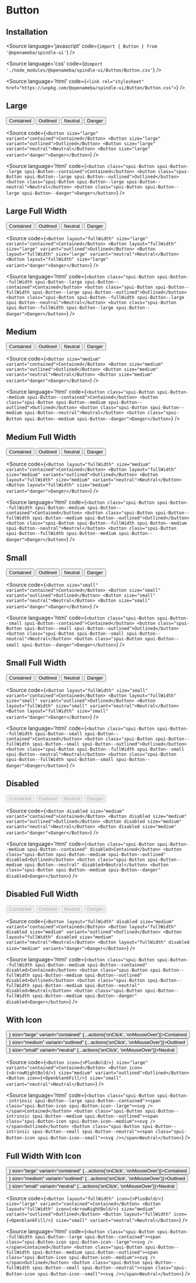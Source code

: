 
# Button

<Meta title="Button" component={Button} />

## Installation

<Source
  language='javascript'
  code={`import { Button } from '@openameba/spindle-ui'`}
/>

<Source
  language='css'
  code={`@import './node_modules/@openameba/spindle-ui/Button/Button.css'`}
/>

<Source
  language='html'
  code={`<link rel="stylesheet" href="https://unpkg.com/@openameba/spindle-ui/Button/Button.css">`}
/>

## Large

<Preview withSource="open">
  <Story name="Large">
    <Button size="large" variant="contained" {...actions('onClick', 'onMouseOver')}>Contained</Button>
    <Button size="large" variant="outlined" {...actions('onClick', 'onMouseOver')}>Outlined</Button>
    <Button size="large" variant="neutral" {...actions('onClick', 'onMouseOver')}>Neutral</Button>
    <Button size="large" variant="danger" {...actions('onClick', 'onMouseOver')}>Danger</Button>
  </Story>
</Preview>

<Source
  code={`
<Button size="large" variant="contained">Contained</Button>
<Button size="large" variant="outlined">Outlined</Button>
<Button size="large" variant="neutral">Neutral</Button>
<Button size="large" variant="danger">Danger</Button>
  `}
/>

<Source
  language='html'
  code={`
<button class="spui-Button spui-Button--large spui-Button--contained">Contained</button>
<button class="spui-Button spui-Button--large spui-Button--outlined">Outlined</button>
<button class="spui-Button spui-Button--large spui-Button--neutral">Neutral</button>
<button class="spui-Button spui-Button--large spui-Button--danger">Danger</button>
  `}
/>

## Large Full Width

<Preview withSource="open">
  <Story name="Large Full Width">
    <Button layout="fullWidth" size="large" variant="contained" {...actions('onClick', 'onMouseOver')}>Contained</Button>
    <Button layout="fullWidth" size="large" variant="outlined" {...actions('onClick', 'onMouseOver')}>Outlined</Button>
    <Button layout="fullWidth" size="large" variant="neutral" {...actions('onClick', 'onMouseOver')}>Neutral</Button>
    <Button layout="fullWidth" size="large" variant="danger" {...actions('onClick', 'onMouseOver')}>Danger</Button>
  </Story>
</Preview>

<Source
  code={`
<Button layout="fullWidth" size="large" variant="contained">Contained</Button>
<Button layout="fullWidth" size="large" variant="outlined">Outlined</Button>
<Button layout="fullWidth" size="large" variant="neutral">Neutral</Button>
<Button layout="fullWidth" size="large" variant="danger">Danger</Button>
  `}
/>

<Source
  language='html'
  code={`
<button class="spui-Button spui-Button--fullWidth spui-Button--large spui-Button--contained">Contained</button>
<button class="spui-Button spui-Button--fullWidth spui-Button--large spui-Button--outlined">Outlined</button>
<button class="spui-Button spui-Button--fullWidth spui-Button--large spui-Button--neutral">Neutral</button>
<button class="spui-Button spui-Button--fullWidth spui-Button--large spui-Button--danger">Danger</button>
  `}
/>

## Medium

<Preview withSource="open">
  <Story name="Medium">
    <Button size="medium" variant="contained" {...actions('onClick', 'onMouseOver')}>Contained</Button>
    <Button size="medium" variant="outlined" {...actions('onClick', 'onMouseOver')}>Outlined</Button>
    <Button size="medium" variant="neutral" {...actions('onClick', 'onMouseOver')}>Neutral</Button>
    <Button size="medium" variant="danger" {...actions('onClick', 'onMouseOver')}>Danger</Button>
  </Story>
</Preview>

<Source
  code={`
<Button size="medium" variant="contained">Contained</Button>
<Button size="medium" variant="outlined">Outlined</Button>
<Button size="medium" variant="neutral">Neutral</Button>
<Button size="medium" variant="danger">Danger</Button>
  `}
/>

<Source
  language='html'
  code={`
<button class="spui-Button spui-Button--medium spui-Button--contained">Contained</button>
<button class="spui-Button spui-Button--medium spui-Button--outlined">Outlined</button>
<button class="spui-Button spui-Button--medium spui-Button--neutral">Neutral</button>
<button class="spui-Button spui-Button--medium spui-Button--danger">Danger</button>
  `}
/>

## Medium Full Width

<Preview withSource="open">
  <Story name="Medium Full Width">
    <Button layout="fullWidth" size="medium" variant="contained" {...actions('onClick', 'onMouseOver')}>Contained</Button>
    <Button layout="fullWidth" size="medium" variant="outlined" {...actions('onClick', 'onMouseOver')}>Outlined</Button>
    <Button layout="fullWidth" size="medium" variant="neutral" {...actions('onClick', 'onMouseOver')}>Neutral</Button>
    <Button layout="fullWidth" size="medium" variant="danger" {...actions('onClick', 'onMouseOver')}>Danger</Button>
  </Story>
</Preview>

<Source
  code={`
<Button layout="fullWidth" size="medium" variant="contained">Contained</Button>
<Button layout="fullWidth" size="medium" variant="outlined">Outlined</Button>
<Button layout="fullWidth" size="medium" variant="neutral">Neutral</Button>
<Button layout="fullWidth" size="medium" variant="danger">Danger</Button>
  `}
/>

<Source
  language='html'
  code={`
<button class="spui-Button spui-Button--fullWidth spui-Button--medium spui-Button--contained">Contained</button>
<button class="spui-Button spui-Button--fullWidth spui-Button--medium spui-Button--outlined">Outlined</button>
<button class="spui-Button spui-Button--fullWidth spui-Button--medium spui-Button--neutral">Neutral</button>
<button class="spui-Button spui-Button--fullWidth spui-Button--medium spui-Button--danger">Danger</button>
  `}
/>

## Small

<Preview withSource="open">
  <Story name="Small">
    <Button size="small" variant="contained" {...actions('onClick', 'onMouseOver')}>Contained</Button>
    <Button size="small" variant="outlined" {...actions('onClick', 'onMouseOver')}>Outlined</Button>
    <Button size="small" variant="neutral" {...actions('onClick', 'onMouseOver')}>Neutral</Button>
    <Button size="small" variant="danger" {...actions('onClick', 'onMouseOver')}>Danger</Button>
  </Story>
</Preview>

<Source
  code={`
<Button size="small" variant="contained">Contained</Button>
<Button size="small" variant="outlined">Outlined</Button>
<Button size="small" variant="neutral">Neutral</Button>
<Button size="small" variant="danger">Danger</Button>
  `}
/>

<Source
  language='html'
  code={`
<button class="spui-Button spui-Button--small spui-Button--contained">Contained</button>
<button class="spui-Button spui-Button--small spui-Button--outlined">Outlined</button>
<button class="spui-Button spui-Button--small spui-Button--neutral">Neutral</button>
<button class="spui-Button spui-Button--small spui-Button--danger">Danger</button>
  `}
/>

## Small Full Width

<Preview withSource="open">
  <Story name="Small Full Width">
    <Button layout="fullWidth" size="small" variant="contained" {...actions('onClick', 'onMouseOver')}>Contained</Button>
    <Button layout="fullWidth" size="small" variant="outlined" {...actions('onClick', 'onMouseOver')}>Outlined</Button>
    <Button layout="fullWidth" size="small" variant="neutral" {...actions('onClick', 'onMouseOver')}>Neutral</Button>
    <Button layout="fullWidth" size="small" variant="danger" {...actions('onClick', 'onMouseOver')}>Danger</Button>
  </Story>
</Preview>

<Source
  code={`
<Button layout="fullWidth" size="small" variant="contained">Contained</Button>
<Button layout="fullWidth" size="small" variant="outlined">Outlined</Button>
<Button layout="fullWidth" size="small" variant="neutral">Neutral</Button>
<Button layout="fullWidth" size="small" variant="danger">Danger</Button>
  `}
/>

<Source
  language='html'
  code={`
<button class="spui-Button spui-Button--fullWidth spui-Button--small spui-Button--contained">Contained</button>
<button class="spui-Button spui-Button--fullWidth spui-Button--small spui-Button--outlined">Outlined</button>
<button class="spui-Button spui-Button--fullWidth spui-Button--small spui-Button--neutral">Neutral</button>
<button class="spui-Button spui-Button--fullWidth spui-Button--small spui-Button--danger">Danger</button>
  `}
/>

## Disabled

<Preview withSource="open">
  <Story name="Disabled">
    <Button disabled size="medium" variant="contained" {...actions('onClick', 'onMouseOver')}>Contained</Button>
    <Button disabled size="medium" variant="outlined" {...actions('onClick', 'onMouseOver')}>Outlined</Button>
    <Button disabled size="medium" variant="neutral" {...actions('onClick', 'onMouseOver')}>Neutral</Button>
    <Button disabled size="medium" variant="danger" {...actions('onClick', 'onMouseOver')}>Danger</Button>
  </Story>
</Preview>

<Source
  code={`
<Button disabled size="medium" variant="contained">Contained</Button>
<Button disabled size="medium" variant="outlined">Outlined</Button>
<Button disabled size="medium" variant="neutral">Neutral</Button>
<Button disabled size="medium" variant="danger">Danger</Button>
  `}
/>

<Source
  language='html'
  code={`
<button class="spui-Button spui-Button--medium spui-Button--contained" disabled>Contained</button>
<button class="spui-Button spui-Button--medium spui-Button--outlined" disabled>Outlined</button>
<button class="spui-Button spui-Button--medium spui-Button--neutral" disabled>Neutral</button>
<button class="spui-Button spui-Button--medium spui-Button--danger" disabled>Danger</button>
  `}
/>

## Disabled Full Width

<Preview withSource="open">
  <Story name="Disabled Full Width">
    <Button layout="fullWidth" disabled size="medium" variant="contained" {...actions('onClick', 'onMouseOver')}>Contained</Button>
    <Button layout="fullWidth" disabled size="medium" variant="outlined" {...actions('onClick', 'onMouseOver')}>Outlined</Button>
    <Button layout="fullWidth" disabled size="medium" variant="neutral" {...actions('onClick', 'onMouseOver')}>Neutral</Button>
    <Button layout="fullWidth" disabled size="medium" variant="danger" {...actions('onClick', 'onMouseOver')}>Danger</Button>
  </Story>
</Preview>

<Source
  code={`
<Button layout="fullWidth" disabled size="medium" variant="contained">Contained</Button>
<Button layout="fullWidth" disabled size="medium" variant="outlined">Outlined</Button>
<Button layout="fullWidth" disabled size="medium" variant="neutral">Neutral</Button>
<Button layout="fullWidth" disabled size="medium" variant="danger">Danger</Button>
  `}
/>

<Source
  language='html'
  code={`
<button class="spui-Button spui-Button--fullWidth spui-Button--medium spui-Button--contained" disabled>Contained</button>
<button class="spui-Button spui-Button--fullWidth spui-Button--medium spui-Button--outlined" disabled>Outlined</button>
<button class="spui-Button spui-Button--fullWidth spui-Button--medium spui-Button--neutral" disabled>Neutral</button>
<button class="spui-Button spui-Button--fullWidth spui-Button--medium spui-Button--danger" disabled>Danger</button>
  `}
/>

## With Icon

<Preview withSource="open">
  <Story name="With Icon">
    <Button icon={<PlusBold/>} size="large" variant="contained" {...actions('onClick', 'onMouseOver')}>Contained</Button>
    <Button icon={<ArrowRightBold/>} size="medium" variant="outlined" {...actions('onClick', 'onMouseOver')}>Outlined</Button>
    <Button icon={<OpenblankFill/>} size="small" variant="neutral" {...actions('onClick', 'onMouseOver')}>Neutral</Button>
  </Story>
</Preview>

<Source
  code={`
<Button icon={<PlusBold/>} size="large" variant="contained">Contained</Button>
<Button icon={<ArrowRightBold/>} size="medium" variant="outlined">Outlined</Button>
<Button icon={<OpenblankFill/>} size="small" variant="neutral">Neutral</Button>
  `}
/>

<Source
  language='html'
  code={`
<button class="spui-Button spui-Button--intrinsic spui-Button--large spui-Button--contained"><span class="spui-Button-icon spui-Button-icon--large"><svg /></span>Contained</button>
<button class="spui-Button spui-Button--intrinsic spui-Button--medium spui-Button--outlined"><span class="spui-Button-icon spui-Button-icon--medium"><svg /></span>Outlined</button>
<button class="spui-Button spui-Button--intrinsic spui-Button--small spui-Button--neutral"><span class="spui-Button-icon spui-Button-icon--small"><svg /></span>Neutral</button>
  `}
/>

## Full Width With Icon

<Preview withSource="open">
  <Story name="Full Width With Icon">
    <Button layout="fullWidth" icon={<PlusBold/>} size="large" variant="contained" {...actions('onClick', 'onMouseOver')}>Contained</Button>
    <Button layout="fullWidth" icon={<ArrowRightBold/>} size="medium" variant="outlined" {...actions('onClick', 'onMouseOver')}>Outlined</Button>
    <Button layout="fullWidth" icon={<OpenblankFill/>} size="small" variant="neutral" {...actions('onClick', 'onMouseOver')}>Neutral</Button>
  </Story>
</Preview>

<Source
  code={`
<Button layout="fullWidth" icon={<PlusBold/>} size="large" variant="contained">Contained</Button>
<Button layout="fullWidth" icon={<ArrowRightBold/>} size="medium" variant="outlined">Outlined</Button>
<Button layout="fullWidth" icon={<OpenblankFill/>} size="small" variant="neutral">Neutral</Button>
  `}
/>

<Source
  language='html'
  code={`
<button class="spui-Button spui-Button--fullWidth spui-Button--large spui-Button--contained"><span class="spui-Button-icon spui-Button-icon--large"><svg /></span>Contained</button>
<button class="spui-Button spui-Button--fullWidth spui-Button--medium spui-Button--outlined"><span class="spui-Button-icon spui-Button-icon--medium"><svg /></span>Outlined</button>
<button class="spui-Button spui-Button--fullWidth spui-Button--small spui-Button--neutral"><span class="spui-Button-icon spui-Button-icon--small"><svg /></span>Neutral</button>
  `}
/>
